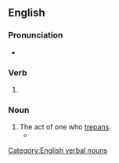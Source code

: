 ==English==

===Pronunciation===
* {{IPA|en|/tɹɪˈpænɪŋ/}}

===Verb===
{{head|en|verb form}}

# {{present participle of|en|trepan|nocat=1}}

===Noun===
{{en-noun}}

# The act of one who [[trepan]]s.
#* {{quote-book|1=en|year=1926|author=Sir Arthur Conan Doyle|authorlink=Arthur Conan Doyle|title=The Land of Mist|url=http://gutenberg.net.au/ebooks06/0601351h.html|passage="I believe in the good old British public. Slow and stupid, but sound at the core. They will not stand for injustice if you can get the truth into their heads." "They damned well need '''trepanning''' before you can get it there," said the solicitor.}}

[[Category:English verbal nouns]]
